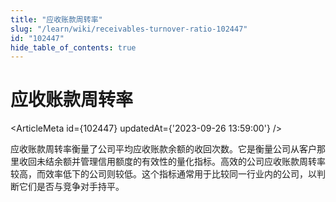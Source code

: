 ```yaml
---
title: "应收账款周转率"
slug: "/learn/wiki/receivables-turnover-ratio-102447"
id: "102447"
hide_table_of_contents: true
---
```



# 应收账款周转率

<ArticleMeta id={102447} updatedAt={'2023-09-26 13:59:00'} />
<div className='border-solid border-b border-t-0 my-4 border-[var(--ifm-color-gray-300)]' />

应收账款周转率衡量了公司平均应收账款余额的收回次数。它是衡量公司从客户那里收回未结余额并管理信用额度的有效性的量化指标。高效的公司应收账款周转率较高，而效率低下的公司则较低。这个指标通常用于比较同一行业内的公司，以判断它们是否与竞争对手持平。
